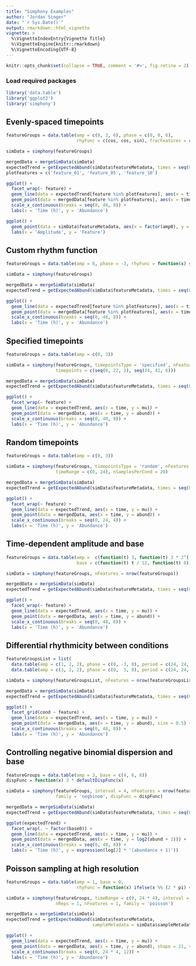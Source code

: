 ```yaml
---
title: "Simphony Examples"
author: "Jordan Singer"
date: "`r Sys.Date()`"
output: rmarkdown::html_vignette
vignette: >
  %\VignetteIndexEntry{Vignette Title}
  %\VignetteEngine{knitr::rmarkdown}
  %\VignetteEncoding{UTF-8}
---
```


```r
knitr::opts_chunk$set(collapse = TRUE, comment = '#>', fig.retina = 2)
```

### Load required packages
```r
library('data.table')
library('ggplot2')
library('simphony')
```

## Evenly-spaced timepoints
```r
featureGroups = data.table(amp = c(0, 3, 6), phase = c(0, 0, 6),
                           rhyFunc = c(cos, cos, sin), fracFeatures = c(0.1, 0.8, 0.1))

simData = simphony(featureGroups)

mergedData = mergeSimData(simData)
expectedTrend = getExpectedAbund(simData$featureMetadata, times = seq(0, 48, 0.25))
plotFeatures = c('feature_01', 'feature_05', 'feature_10')

ggplot() +
  facet_wrap(~ feature) +
  geom_line(data = expectedTrend[feature %in% plotFeatures], aes(x = time, y = mu)) +
  geom_point(data = mergedData[feature %in% plotFeatures], aes(x = time, y = abund)) +
  scale_x_continuous(breaks = seq(0, 48, 8)) +
  labs(x = 'Time (h)', y = 'Abundance')

ggplot() +
  geom_point(data = simData$featureMetadata, aes(x = factor(amp0), y = factor(feature))) +
  labs(x = 'Amplitude', y = 'Feature')
```

## Custom rhythm function
```r
featureGroups = data.table(amp = 6, phase = -3, rhyFunc = function(x) sign(sin(x)))

simData = simphony(featureGroups)

mergedData = mergeSimData(simData)
expectedTrend = getExpectedAbund(simData$featureMetadata, times = seq(0, 48, 0.1))

ggplot() +
  geom_line(data = expectedTrend[feature %in% plotFeatures], aes(x = time, y = mu)) +
  geom_point(data = mergedData[feature %in% plotFeatures], aes(x = time, y = abund)) +
  scale_x_continuous(breaks = seq(0, 48, 8)) +
  labs(x = 'Time (h)', y = 'Abundance')
```

## Specified timepoints
```r
featureGroups = data.table(amp = c(0, 3))

simData = simphony(featureGroups, timepointsType = 'specified', nFeatures = nrow(featureGroups),
                   timepoints = c(seq(0, 22, 2), seq(24, 42, 6)))

mergedData = mergeSimData(simData)
expectedTrend = getExpectedAbund(simData$featureMetadata, times = seq(0, 48, 0.25))

ggplot() +
  facet_wrap(~ feature) +
  geom_line(data = expectedTrend, aes(x = time, y = mu)) +
  geom_point(data = mergedData, aes(x = time, y = abund)) +
  scale_x_continuous(breaks = seq(0, 48, 8)) +
  labs(x = 'Time (h)', y = 'Abundance')
```

## Random timepoints
```r
featureGroups = data.table(amp = c(0, 3))

simData = simphony(featureGroups, timepointsType = 'random', nFeatures = nrow(featureGroups),
                   timeRange = c(0, 24), nSamplesPerCond = 20)

mergedData = mergeSimData(simData)
expectedTrend = getExpectedAbund(simData$featureMetadata, times = seq(0, 24, 0.25))

ggplot() +
  facet_wrap(~ feature) +
  geom_line(data = expectedTrend, aes(x = time, y = mu)) +
  geom_point(data = mergedData, aes(x = time, y = abund)) +
  scale_x_continuous(breaks = seq(0, 24, 4)) +
  labs(x = 'Time (h)', y = 'Abundance')
```

## Time-dependent amplitude and base
```r
featureGroups = data.table(amp =  c(function(t) 3, function(t) 3 * 2^(-t / 24)),
                           base = c(function(t) t / 12, function(t) 0))

simData = simphony(featureGroups, nFeatures = nrow(featureGroups))

mergedData = mergeSimData(simData)
expectedTrend = getExpectedAbund(simData$featureMetadata, times = seq(0, 48, 0.25))

ggplot() +
  facet_wrap(~ feature) +
  geom_line(data = expectedTrend, aes(x = time, y = mu)) +
  geom_point(data = mergedData, aes(x = time, y = abund)) +
  scale_x_continuous(breaks = seq(0, 48, 8)) +
  labs(x = 'Time (h)', y = 'Abundance')
```

## Differential rhythmicity between conditions
```r
featureGroupsList = list(
  data.table(amp = c(1, 2, 2), phase = c(0, -3, 0), period = c(24, 24, 22)),
  data.table(amp = c(3, 2, 2), phase = c(0,  3, 0), period = c(24, 24, 26)))

simData = simphony(featureGroupsList, nFeatures = nrow(featureGroupsList[[1]]))

mergedData = mergeSimData(simData)
expectedTrend = getExpectedAbund(simData$featureMetadata, times = seq(0, 48, 0.25))

ggplot() +
  facet_grid(cond ~ feature) +
  geom_line(data = expectedTrend, aes(x = time, y = mu)) +
  geom_point(data = mergedData, aes(x = time, y = abund), size = 0.5) +
  scale_x_continuous(breaks = seq(0, 48, 8)) +
  labs(x = 'Time (h)', y = 'Abundance')
```

## Controlling negative binomial dispersion and base
```r
featureGroups = data.table(amp = 3, base = c(4, 6, 8))
dispFunc = function(x) 3 * defaultDispFunc(x)

simData = simphony(featureGroups, interval = 4, nFeatures = nrow(featureGroups),
                   family = 'negbinom', dispFunc = dispFunc)

mergedData = mergeSimData(simData)
expectedTrend = getExpectedAbund(simData$featureMetadata, times = seq(0, 48, 0.25))

ggplot(expectedTrend) +
  facet_wrap(. ~ factor(base0)) +
  geom_line(data = expectedTrend, aes(x = time, y = mu)) +
  geom_point(data = mergedData, aes(x = time, y = log2(abund + 1))) +
  scale_x_continuous(breaks = seq(0, 48, 8)) +
  labs(x = 'Time (h)', y = expression(log[2] * '(abundance + 1)'))
```

## Poisson sampling at high resolution
```r
featureGroups = data.table(amp = 1, base = 0,
                           rhyFunc = function(x) ifelse(x %% (2 * pi) < pi, 0.5, 4))

simData = simphony(featureGroups, timeRange = c(0, 24 * 4), interval = 0.1,
                   nReps = 1, nFeatures = 1, family = 'poisson')

mergedData = mergeSimData(simData)
expectedTrend = getExpectedAbund(simData$featureMetadata,
                                 sampleMetadata = simData$sampleMetadata)

ggplot() +
  geom_line(data = expectedTrend, aes(x = time, y = mu)) +
  geom_point(data = mergedData, aes(x = time, y = abund), shape = 21, size = 1) +
  scale_x_continuous(breaks = seq(0, 24 * 4, 12)) +
  labs(x = 'Time (h)', y = 'Abundance')
```

